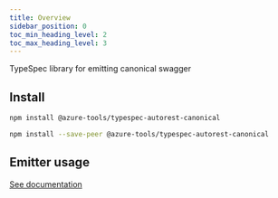 ```yaml
---
title: Overview
sidebar_position: 0
toc_min_heading_level: 2
toc_max_heading_level: 3
---
```



TypeSpec library for emitting canonical swagger

## Install

<Tabs>
<TabItem value="spec" label="In a spec" default>

```bash
npm install @azure-tools/typespec-autorest-canonical
```

</TabItem>
<TabItem value="library" label="In a library" default>

```bash
npm install --save-peer @azure-tools/typespec-autorest-canonical
```

</TabItem>
</Tabs>

## Emitter usage

[See documentation](./emitter.md)
